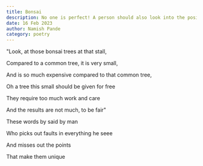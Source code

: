 ```yaml
---
title: Bonsai
description: No one is perfect! A person should also look into the positives instead of just pointing out the wrongs
date: 16 Feb 2023
author: Namish Pande
category: poetry
---
```

"Look, at those bonsai trees at that stall,

Compared to a common tree, it is very small, 

And is so much expensive compared to that common tree, 

Oh a tree this small should be given for free 

They require too much work and care 

And the results are not much, to be fair"

These words by said by man

Who picks out faults in everything he seee

And misses out the points

That make them unique
